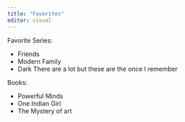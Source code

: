 ---
title: "Favorites"
editor: visual
---

Favorite Series: 

- Friends
- Modern Family
- Dark
There are a lot but these are the once I remember 

Books: 

- Powerful Minds
- One Indian Girl
- The Mystery of art 


